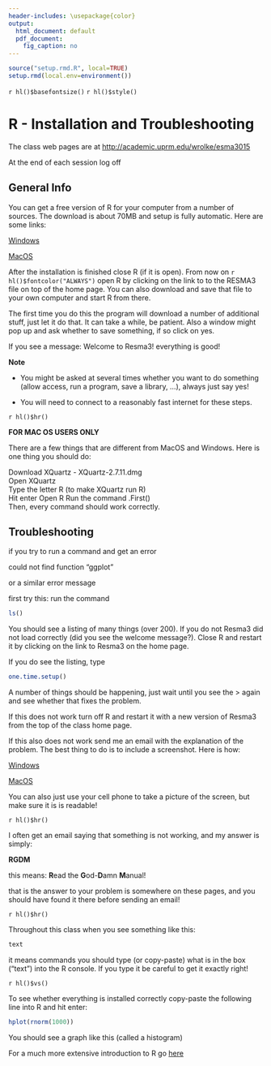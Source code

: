 ```yaml
---
header-includes: \usepackage{color}
output:
  html_document: default
  pdf_document:
    fig_caption: no
---
```


```r
source("setup.rmd.R", local=TRUE)
setup.rmd(local.env=environment())
```
`r hl()$basefontsize()`
`r hl()$style()`

# R - Installation and Troubleshooting 

The class web pages are at [http://academic.uprm.edu/wrolke/esma3015](http://academic.uprm.edu/wrolke/esma3015)

At the end of each session  log off 

## General Info

You can get a free version of R for your computer from a number of sources. The download is about 70MB and setup is fully automatic. Here are some links: 

[Windows](https://cran.r-project.org/bin/windows/base)

[MacOS](https://cran.r-project.org/bin/macosx)

After the installation is finished close R (if it is open). From now on `r hl()$fontcolor("ALWAYS")` open R by clicking on the link to to the RESMA3 file on top of the home page. You can also download and save that file to your own computer and start R from there. 

The first time you do this the program will download a number of additional stuff, just let it do that. It can take a while, be patient. Also a window might pop up and ask whether to save something, if so click on yes. 

If you see a message: Welcome to Resma3! everything is good!

**Note** 

-  You might be asked at several times whether you want to do something (allow access, run a program, save a library, ...), always just say yes!

-  You will need to connect to a reasonably fast internet for these steps.

`r hl()$hr()`

**FOR MAC OS USERS ONLY**

There are a few things that are different from MacOS and Windows. Here is one thing you should do:

Download XQuartz - XQuartz-2.7.11.dmg  
Open XQuartz      
Type the letter R (to make XQuartz run R)        
Hit enter
          Open R 
          Run the command .First()          
Then, every command should work correctly. 

## Troubleshooting

if you try to run a command and get an error

could not find function "ggplot" 

or a similar error message

first try this: run the command
```r
ls() 
```

You should see a listing of many things (over 200). If you do not Resma3 did not load correctly (did you see the welcome message?). Close R and restart it by clicking on the link to Resma3 on the home page.

If you do see the listing, type
```r
one.time.setup() 
```

A number of things should be happening, just wait until you see the > again and see whether that fixes the problem. 

If this does not work turn off R and restart it with a new version of Resma3 from the top of the class home page. 

If this also does not work send me an email with the explanation of the problem. The best thing to do is to include a  screenshot. Here is how:

[Windows](https://www.cnet.com/how-to/how-to-take-a-screenshot-in-any-version-of-windows/)

[MacOS](http://www.imore.com/screenshot-mac)

You can also just use your cell phone to take a picture of the screen, but make sure it is is readable! 

`r hl()$hr()`

I often get an email saying that something is not working, and my answer is simply:  

**RGDM**

this means: **R**ead the **G**od-**D**amn **M**anual! 

that is the answer to your problem is somewhere on these pages, and you should have found it there before sending an email! 

`r hl()$hr()`

Throughout this class when you see something like this:
```r
text 
```
it means commands you should type (or copy-paste) what is in the box ("text") into the R console. If you type it be careful to get it exactly right!    

`r hl()$vs()`

To see whether everything is installed correctly copy-paste the following line into R and hit enter:  

```r
hplot(rnorm(1000))
```
 
You should see a graph like this (called a histogram)
 
For a much more extensive introduction to R go [here](href="http://academic.uprm.edu/wrolke/research/Introduction%20%20to%20R.pdf") 
